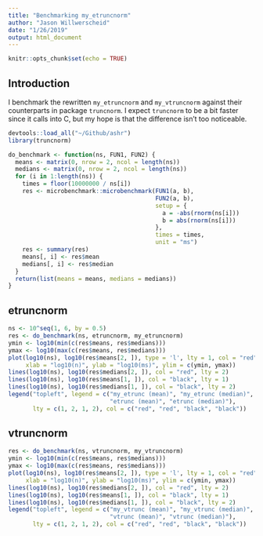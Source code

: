```yaml
---
title: "Benchmarking my_etruncnorm"
author: "Jason Willwerscheid"
date: "1/26/2019"
output: html_document
---
```


```r
knitr::opts_chunk$set(echo = TRUE)
```

## Introduction

I benchmark the rewritten `my_etruncnorm` and `my_vtruncnorm` against their counterparts in package `truncnorm`. I expect `truncnorm` to be a bit faster since it calls into C, but my hope is that the difference isn't too noticeable.

```r
devtools::load_all("~/Github/ashr")
library(truncnorm)

do_benchmark <- function(ns, FUN1, FUN2) {
  means <- matrix(0, nrow = 2, ncol = length(ns))
  medians <- matrix(0, nrow = 2, ncol = length(ns))
  for (i in 1:length(ns)) {
    times = floor(10000000 / ns[i])
    res <- microbenchmark::microbenchmark(FUN1(a, b), 
                                          FUN2(a, b), 
                                          setup = {
                                            a = -abs(rnorm(ns[i]))
                                            b = abs(rnorm(ns[i]))
                                          }, 
                                          times = times,
                                          unit = "ms")
    res <- summary(res)
    means[, i] <- res$mean
    medians[, i] <- res$median
  }
  return(list(means = means, medians = medians))
}
```

## etruncnorm

```r
ns <- 10^seq(1, 6, by = 0.5)
res <- do_benchmark(ns, etruncnorm, my_etruncnorm)
ymin <- log10(min(c(res$means, res$medians)))
ymax <- log10(max(c(res$means, res$medians)))
plot(log10(ns), log10(res$means[2, ]), type = 'l', lty = 1, col = "red",
     xlab = "log10(n)", ylab = "log10(ms)", ylim = c(ymin, ymax))
lines(log10(ns), log10(res$medians[2, ]), col = "red", lty = 2)
lines(log10(ns), log10(res$means[1, ]), col = "black", lty = 1)
lines(log10(ns), log10(res$medians[1, ]), col = "black", lty = 2)
legend("topleft", legend = c("my_etrunc (mean)", "my_etrunc (median)",
                             "etrunc (mean)", "etrunc (median)"), 
       lty = c(1, 2, 1, 2), col = c("red", "red", "black", "black"))
```

## vtruncnorm

```r
res <- do_benchmark(ns, vtruncnorm, my_vtruncnorm)
ymin <- log10(min(c(res$means, res$medians)))
ymax <- log10(max(c(res$means, res$medians)))
plot(log10(ns), log10(res$means[2, ]), type = 'l', lty = 1, col = "red",
     xlab = "log10(n)", ylab = "log10(ms)", ylim = c(ymin, ymax))
lines(log10(ns), log10(res$medians[2, ]), col = "red", lty = 2)
lines(log10(ns), log10(res$means[1, ]), col = "black", lty = 1)
lines(log10(ns), log10(res$medians[1, ]), col = "black", lty = 2)
legend("topleft", legend = c("my_vtrunc (mean)", "my_vtrunc (median)",
                             "vtrunc (mean)", "vtrunc (median)"), 
       lty = c(1, 2, 1, 2), col = c("red", "red", "black", "black"))
```
